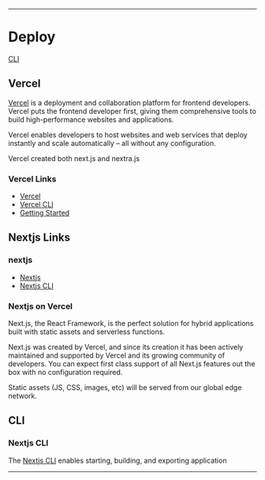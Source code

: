 
<PageHead />

---

# Deploy

[CLI](#cli)

## Vercel

[Vercel](https://vercel.com/docs) is a deployment and collaboration platform for frontend developers. ​Vercel puts the frontend developer first, giving them comprehensive tools to build high-performance websites and applications.

Vercel enables developers to host websites and web services that deploy instantly and scale automatically – all without any configuration.

Vercel created both next.js and nextra.js

### Vercel Links

- [Vercel](https://vercel.com/docs)
- [Vercel CLI](https://vercel.com/docs/cli?query=cli#commands/dns/extended-usage)
- [Getting Started](https://nextjs.org/docs/getting-started)

## Nextjs Links

### nextjs

- [Nextjs](https://nextjs.org)
- [Nextjs CLI](https://nextjs.org/docs/api-reference/cli)

### Nextjs on Vercel

Next.js, the React Framework, is the perfect solution for hybrid applications built with static assets and serverless functions.

Next.js was created by Vercel, and since its creation it has been actively maintained and supported by Vercel and its growing community of developers. You can expect first class support of all Next.js features out the box with no configuration required.

Static assets (JS, CSS, images, etc) will be served from our global edge network.

## CLI

### Nextjs CLI

The [Nextjs CLI](https://nextjs.org/docs/api-reference/cli) enables starting, building, and exporting application

---
